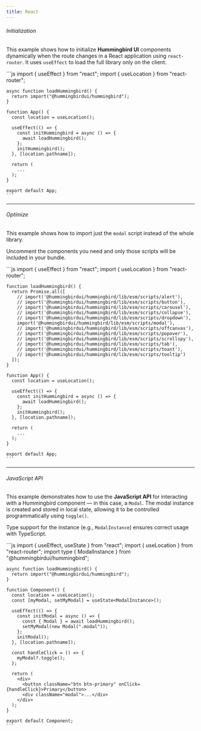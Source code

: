 ```yaml
---
title: React
---
```


###### Initialization

This example shows how to initialize **Hummingbird UI** components dynamically when the route changes in a React application using `react-router`. It uses `useEffect` to load the full library only on the client.

<Example>
  <div slot="code">
    ```js
    import { useEffect } from "react";
    import { useLocation } from "react-router";

    async function loadHummingbird() {
      return import("@hummingbirdui/hummingbird");
    }

    function App() {
      const location = useLocation();

      useEffect(() => {
        const initHummingbird = async () => {
          await loadHummingbird();
        };
        initHummingbird();
      }, [location.pathname]);

      return (
        ...
      );
    }

    export default App;
    ```

  </div>
</Example>

---

###### Optimize

This example shows how to import just the `modal` script instead of the whole library.

Uncomment the components you need and only those scripts will be included in your bundle.

<Example>
  <div slot="code">
    ```js
    import { useEffect } from "react";
    import { useLocation } from "react-router";

    function loadHummingbird() {
      return Promise.all([
        // import('@hummingbirdui/hummingbird/lib/esm/scripts/alert'),
        // import('@hummingbirdui/hummingbird/lib/esm/scripts/button'),
        // import('@hummingbirdui/hummingbird/lib/esm/scripts/carousel'),
        // import('@hummingbirdui/hummingbird/lib/esm/scripts/collapse'),
        // import('@hummingbirdui/hummingbird/lib/esm/scripts/dropdown'),
        import('@hummingbirdui/hummingbird/lib/esm/scripts/modal'),
        // import('@hummingbirdui/hummingbird/lib/esm/scripts/offcanvas'),
        // import('@hummingbirdui/hummingbird/lib/esm/scripts/popover'),
        // import('@hummingbirdui/hummingbird/lib/esm/scripts/scrollspy'),
        // import('@hummingbirdui/hummingbird/lib/esm/scripts/tab'),
        // import('@hummingbirdui/hummingbird/lib/esm/scripts/toast'),
        // import('@hummingbirdui/hummingbird/lib/esm/scripts/tooltip')
      ]);
    }

    function App() {
      const location = useLocation();

      useEffect(() => {
        const initHummingbird = async () => {
          await loadHummingbird();
        };
        initHummingbird();
      }, [location.pathname]);

      return (
        ...
      );
    }

    export default App;
    ```

  </div>
</Example>

---

###### JavaScript API

This example demonstrates how to use the **JavaScript API** for interacting with a Hummingbird component — in this case, a `Modal`. The modal instance is created and stored in local state, allowing it to be controlled programmatically using `toggle()`.

Type support for the instance (e.g., `ModalInstance`) ensures correct usage with TypeScript.

<Example>
  <div slot="code">
    ```js
    import { useEffect, useState } from "react";
    import { useLocation } from "react-router";
    import type { ModalInstance } from "@hummingbirdui/hummingbird";

    async function loadHummingbird() {
      return import("@hummingbirdui/hummingbird");
    }

    function Component() {
      const location = useLocation();
      const [myModal, setMyModal] = useState<ModalInstance>();

      useEffect(() => {
        const initModal = async () => {
          const { Modal } = await loadHummingbird();
          setMyModal(new Modal(".modal"));
        };
        initModal();
      }, [location.pathname]);

      const handleClick = () => {
        myModal?.toggle();
      };

      return (
        <div>
          <button className="btn btn-primary" onClick={handleClick}>Primary</button>
          <div className="modal">...</div>
        </div>
      );
    }

    export default Component;
    ```

  </div>
</Example>
